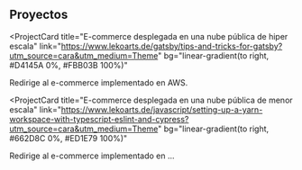 ## Proyectos

<ProjectCard
  title="E-commerce desplegada en una nube pública de hiper escala"
  link="https://www.lekoarts.de/gatsby/tips-and-tricks-for-gatsby?utm_source=cara&utm_medium=Theme"
  bg="linear-gradient(to right, #D4145A 0%, #FBB03B 100%)"
>
  Redirige al e-commerce implementado en AWS.
</ProjectCard>

<ProjectCard
  title="E-commerce desplegada en una nube pública de menor escala"
  link="https://www.lekoarts.de/javascript/setting-up-a-yarn-workspace-with-typescript-eslint-and-cypress?utm_source=cara&utm_medium=Theme"
  bg="linear-gradient(to right, #662D8C 0%, #ED1E79 100%)"
>
  Redirige al e-commerce implementado en ...
</ProjectCard>
